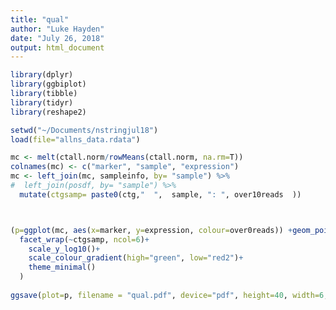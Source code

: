 ```yaml
---
title: "qual"
author: "Luke Hayden"
date: "July 26, 2018"
output: html_document
---
```




```r
library(dplyr)
library(ggbiplot)
library(tibble)
library(tidyr)
library(reshape2)
````




```r
setwd("~/Documents/nstringjul18")
load(file="allns_data.rdata")

````



```r


mc <- melt(ctall.norm/rowMeans(ctall.norm, na.rm=T))
colnames(mc) <- c("marker", "sample", "expression")
mc <- left_join(mc, sampleinfo, by= "sample") %>%
#  left_join(posdf, by= "sample") %>%
  mutate(ctgsamp= paste0(ctg,"  ",  sample, ": ", over10reads  ))



(p=ggplot(mc, aes(x=marker, y=expression, colour=over0reads)) +geom_point() +
  facet_wrap(~ctgsamp, ncol=6)+
    scale_y_log10()+
    scale_colour_gradient(high="green", low="red2")+
    theme_minimal()
  )
  
ggsave(plot=p, filename = "qual.pdf", device="pdf", height=40, width=6, limitsize = F)
  

````

```r


````



```r


````



```r


````

